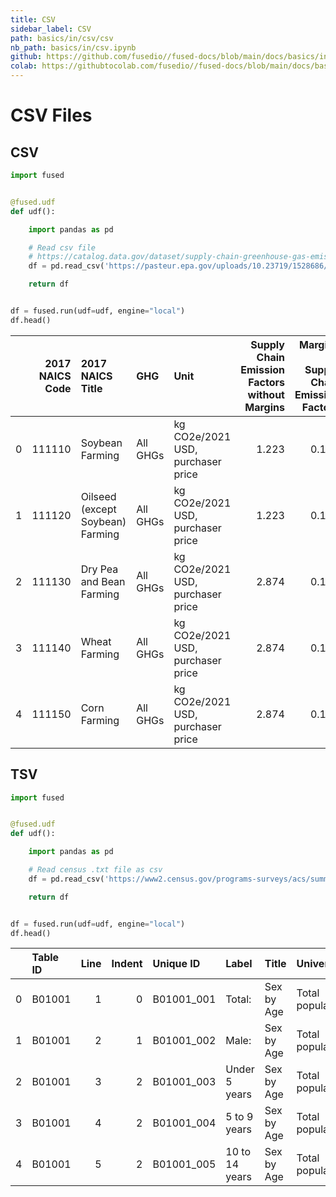 ```yaml
---
title: CSV
sidebar_label: CSV
path: basics/in/csv/csv
nb_path: basics/in/csv.ipynb
github: https://github.com/fusedio//fused-docs/blob/main/docs/basics/in/csv.ipynb
colab: https://githubtocolab.com/fusedio//fused-docs/blob/main/docs/basics/in/csv.ipynb
---
```



<LinkButtons
  githubUrl="https://github.com/fusedio//fused-docs/blob/main/docs/basics/in/csv.ipynb"
  colabUrl="https://githubtocolab.com/fusedio//fused-docs/blob/main/docs/basics/in/csv.ipynb"
/>

# CSV Files

## CSV

```python
import fused


@fused.udf
def udf():

    import pandas as pd

    # Read csv file
    # https://catalog.data.gov/dataset/supply-chain-greenhouse-gas-emission-factors-v1-2-by-naics-6
    df = pd.read_csv('https://pasteur.epa.gov/uploads/10.23719/1528686/SupplyChainGHGEmissionFactors_v1.2_NAICS_CO2e_USD2021.csv')

    return df


df = fused.run(udf=udf, engine="local")
df.head()

```


|    |   2017 NAICS Code | 2017 NAICS Title                 | GHG      | Unit                              |   Supply Chain Emission Factors without Margins |   Margins of Supply Chain Emission Factors |   Supply Chain Emission Factors with Margins | Reference USEEIO Code   |
|---:|------------------:|:---------------------------------|:---------|:----------------------------------|------------------------------------------------:|-------------------------------------------:|---------------------------------------------:|:------------------------|
|  0 |            111110 | Soybean Farming                  | All GHGs | kg CO2e/2021 USD, purchaser price |                                           1.223 |                                      0.103 |                                        1.326 | 1111A0                  |
|  1 |            111120 | Oilseed (except Soybean) Farming | All GHGs | kg CO2e/2021 USD, purchaser price |                                           1.223 |                                      0.103 |                                        1.326 | 1111A0                  |
|  2 |            111130 | Dry Pea and Bean Farming         | All GHGs | kg CO2e/2021 USD, purchaser price |                                           2.874 |                                      0.134 |                                        3.007 | 1111B0                  |
|  3 |            111140 | Wheat Farming                    | All GHGs | kg CO2e/2021 USD, purchaser price |                                           2.874 |                                      0.134 |                                        3.007 | 1111B0                  |
|  4 |            111150 | Corn Farming                     | All GHGs | kg CO2e/2021 USD, purchaser price |                                           2.874 |                                      0.134 |                                        3.007 | 1111B0                  |

## TSV

```python
import fused


@fused.udf
def udf():

    import pandas as pd

    # Read census .txt file as csv
    df = pd.read_csv('https://www2.census.gov/programs-surveys/acs/summary_file/2022/table-based-SF/documentation/ACS20225YR_Table_Shells.txt', delimiter='|')

    return df


df = fused.run(udf=udf, engine="local")
df.head()

```


|    | Table ID   |   Line |   Indent | Unique ID   | Label          | Title      | Universe         | Type   |
|---:|:-----------|-------:|---------:|:------------|:---------------|:-----------|:-----------------|:-------|
|  0 | B01001     |      1 |        0 | B01001_001  | Total:         | Sex by Age | Total population | int    |
|  1 | B01001     |      2 |        1 | B01001_002  | Male:          | Sex by Age | Total population | int    |
|  2 | B01001     |      3 |        2 | B01001_003  | Under 5 years  | Sex by Age | Total population | int    |
|  3 | B01001     |      4 |        2 | B01001_004  | 5 to 9 years   | Sex by Age | Total population | int    |
|  4 | B01001     |      5 |        2 | B01001_005  | 10 to 14 years | Sex by Age | Total population | int    |

```python

```

